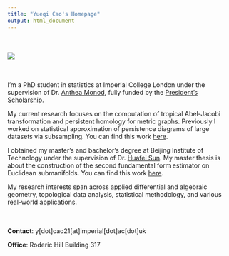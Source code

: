 ```yaml
---
title: "Yueqi Cao's Homepage"
output: html_document
---
```


<br><br>![](images/Me.jpg)<br><br><br>

I’m a PhD student in statistics at Imperial College London under the supervision of Dr. [Anthea Monod](https://sites.google.com/view/antheamonod/home), fully funded by the [President's Scholarship](https://www.imperial.ac.uk/study/fees-and-funding/postgraduate-doctoral/grants-scholarships/presidents-phd/).<br> 

My current research focuses on the computation of tropical Abel-Jacobi transformation and persistent homology for metric graphs. Previously I worked on statistical approximation of persistence diagrams of large datasets via subsampling. You can find this work [here](https://arxiv.org/abs/2204.09155).<br> 

I obtained my master's and bachelor's degree at Beijing Institute of Technology under the supervision of Dr. [Huafei Sun](https://math.bit.edu.cn/szdw/azcpl/js/shf/index.htm). My master thesis is about the construction of the second fundamental form estimator on Euclidean submanifolds. You can find this work [here](https://link.springer.com/article/10.1007/s10994-021-05953-4).<br>

My research interests span across applied differential and algebraic geometry, topological data analysis, statistical methodology, and various real-world applications.<br><br><br> 

**Contact**: y[dot]cao21[at]imperial[dot]ac[dot]uk

**Office**: Roderic Hill Building 317 



